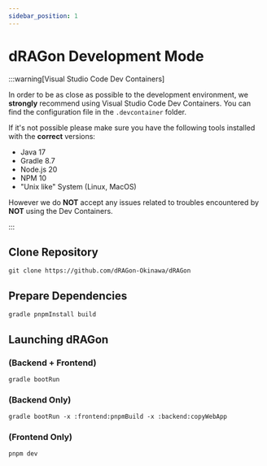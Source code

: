 ```yaml
---
sidebar_position: 1
---
```

# dRAGon Development Mode
:::warning[Visual Studio Code Dev Containers]

In order to be as close as possible to the development environment, we **strongly** recommend using Visual Studio Code Dev Containers. You can find the configuration file in the `.devcontainer` folder.

If it's not possible please make sure you have the following tools installed with the **correct** versions:
* Java 17
* Gradle 8.7
* Node.js 20
* NPM 10
* "Unix like" System (Linux, MacOS)

However we do **NOT** accept any issues related to troubles encountered by **NOT** using the Dev Containers.

:::

## Clone Repository
```shell
git clone https://github.com/dRAGon-Okinawa/dRAGon
```

## Prepare Dependencies
```shell
gradle pnpmInstall build
```

## Launching dRAGon 
### (Backend + Frontend)
```shell
gradle bootRun
```

### (Backend Only)
```shell
gradle bootRun -x :frontend:pnpmBuild -x :backend:copyWebApp
```

### (Frontend Only)
```shell
pnpm dev
```
